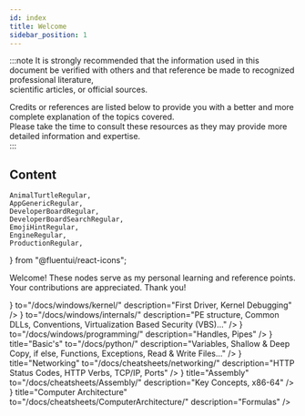 ```yaml
---
id: index
title: Welcome
sidebar_position: 1
---
```


:::note
It is strongly recommended that the information used in this document be verified with others and that reference be made to recognized professional literature,  
scientific articles, or official sources.

Credits or references are listed below to provide you with a better and more complete explanation of the topics covered.  
Please take the time to consult these resources as they may provide more detailed information and expertise.  
:::

## Content


    AnimalTurtleRegular,
    AppGenericRegular,
    DeveloperBoardRegular,
    DeveloperBoardSearchRegular,
    EmojiHintRegular,
    EngineRegular,
    ProductionRegular,
} from "@fluentui/react-icons";


Welcome! These nodes serve as my personal learning and reference points.  
Your contributions are appreciated. Thank you!

<CardSection id="Windows" title="Windows">
    <Card
        title="Kernel"
        icon={<DeveloperBoardRegular/>}
        to="/docs/windows/kernel/"
        description="First Driver, Kernel Debugging"
    />
    <Card
        title="Internals"
        icon={<ProductionRegular/>}
        to="/docs/windows/internals/"
        description="PE structure, Common DLLs, Conventions, Virtualization Based Security (VBS)..."
    />
    <Card
        title="Programming"
        icon={<AppGenericRegular/>}
        to="/docs/windows/programming/"
        description="Handles, Pipes"
    />
</CardSection>

<CardSection id="python" title="Python">
    <Card
        icon={<AnimalTurtleRegular/>}
        title="Basic's"
        to="/docs/python/"
        description="Variables, Shallow & Deep Copy, if else, Functions, Exceptions, Read & Write Files..."
    />
</CardSection>

<CardSection id="cheatsheet" title="CheatSheet's">
    <Card
        icon={<EmojiHintRegular/>}
        title="Networking"
        to="/docs/cheatsheets/networking/"
        description="HTTP Status Codes, HTTP Verbs, TCP/IP, Ports"
    />
    <Card
        icon={<DeveloperBoardSearchRegular/>}
        title="Assembly"
        to="/docs/cheatsheets/Assembly/"
        description="Key Concepts, x86-64"
    />
    <Card
        icon={<EngineRegular/>}
        title="Computer Architecture"
        to="/docs/cheatsheets/ComputerArchitecture/"
        description="Formulas"
    />
</CardSection>
